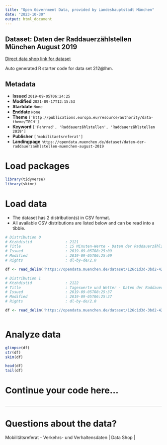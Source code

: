 ```yaml
---
title: "Open Government Data, provided by Landeshauptstadt München"
date: "2023-10-30"
output: html_document
---
```


## Dataset: Daten der Raddauerzählstellen München August 2019

[Direct data shop link for dataset](https://opendata.muenchen.de/dataset/daten-der-raddauerzaehlstellen-muenchen-august-2019)

Auto generated R starter code for data set 212@lhm.

## Metadata

- **Issued** `2019-09-05T06:24:25`
- **Modified** `2021-09-17T12:15:53`
- **Startdate** `None`
- **Enddate** `None`
- **Theme** `['http://publications.europa.eu/resource/authority/data-theme/TECH']`
- **Keyword** `['Fahrrad', 'Raddauerzählstellen', 'Raddauerzählstellen 2019']`
- **Publisher** `['mobilitaetsreferat']`
- **Landingpage** `https://opendata.muenchen.de/dataset/daten-der-raddauerzaehlstellen-muenchen-august-2019`


# Load packages

```r

library(tidyverse)
library(skimr)

```

# Load data

-   The dataset has 2 distribution(s) in CSV format.
-   All available CSV distributions are listed below and can be read into a tibble.

```r

# Distribution 0
# Ktzhdistid               : 2121
# Title                    : 15 Minuten-Werte - Daten der Raddauerzählstellen München August 2019
# Issued                   : 2019-09-05T08:25:09
# Modified                 : 2019-09-05T06:25:09
# Rights                   : dl-by-de/2.0

df <- read_delim('https://opendata.muenchen.de/dataset/126c1d3d-3bd2-4286-9d99-c2e36930979c/resource/8c548b17-ceaa-464b-bcac-11ad7ee5a3d0/download/rad20190815min.csv')

# Distribution 1
# Ktzhdistid               : 2122
# Title                    : Tageswerte und Wetter - Daten der Raddauerzählstellen München August 2019
# Issued                   : 2019-09-05T08:25:37
# Modified                 : 2019-09-05T06:25:37
# Rights                   : dl-by-de/2.0

df <- read_delim('https://opendata.muenchen.de/dataset/126c1d3d-3bd2-4286-9d99-c2e36930979c/resource/3d567619-28dd-443d-ae16-3ff92cf96aa8/download/rad201908tage.csv')



```

# Analyze data

```r

glimpse(df)
str(df)
skim(df)

head(df)
tail(df)

```

# Continue your code here...

```r

```

------------------------------------------------------------------------

# Questions about the data?

Mobilitätsreferat - Verkehrs- und Verhaltensdaten | Data Shop | 
